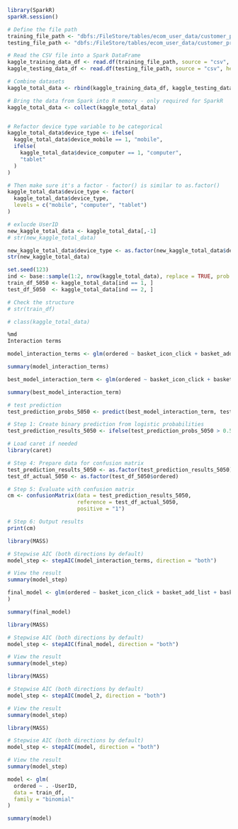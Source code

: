 ```r
library(SparkR)
sparkR.session()

# Define the file path
training_file_path <- "dbfs:/FileStore/tables/ecom_user_data/customer_propensity_training_sample.csv"
testing_file_path <- "dbfs:/FileStore/tables/ecom_user_data/customer_propensity_testing_sample.csv"

# Read the CSV file into a Spark DataFrame
kaggle_training_data_df <- read.df(training_file_path, source = "csv", header = "true", inferSchema = "true")
kaggle_testing_data_df <- read.df(testing_file_path, source = "csv", header = "true", inferSchema = "true")

# Combine datasets
kaggle_total_data <- rbind(kaggle_training_data_df, kaggle_testing_data_df)

# Bring the data from Spark into R memory - only required for SparkR
kaggle_total_data <- collect(kaggle_total_data)


# Refactor device type variable to be categorical
kaggle_total_data$device_type <- ifelse(
  kaggle_total_data$device_mobile == 1, "mobile",
  ifelse(
    kaggle_total_data$device_computer == 1, "computer",
    "tablet"
  )
)

# Then make sure it's a factor - factor() is similar to as.factor()
kaggle_total_data$device_type <- factor(
  kaggle_total_data$device_type,
  levels = c("mobile", "computer", "tablet")
)

# exlucde UserID
new_kaggle_total_data <- kaggle_total_data[,-1]
# str(new_kaggle_total_data)

new_kaggle_total_data$device_type <- as.factor(new_kaggle_total_data$device_type)
str(new_kaggle_total_data)

set.seed(123)
ind <- base::sample(1:2, nrow(kaggle_total_data), replace = TRUE, prob = c(0.5, 0.5))
train_df_5050 <- kaggle_total_data[ind == 1, ]
test_df_5050  <- kaggle_total_data[ind == 2, ]

# Check the structure
# str(train_df) 

# class(kaggle_total_data)
```


```r
%md
Interaction terms
```


```r
model_interaction_terms <- glm(ordered ~ basket_icon_click + basket_add_list + basket_add_detail + sort_by + image_picker + account_page_click + detail_wishlist_add + checked_delivery_detail + checked_returns_detail + sign_in + saw_checkout + saw_delivery + saw_account_upgrade + saw_homepage + returning_user + loc_uk + device_type + device_type:saw_checkout + returning_user:promo_banner_click + sort_by:image_picker + loc_uk:checked_delivery_detail, data = train_df_5050, family = "binomial")

summary(model_interaction_terms)
```


```r
best_model_interaction_term <- glm(ordered ~ basket_icon_click + basket_add_list + basket_add_detail + image_picker + account_page_click + detail_wishlist_add + checked_delivery_detail + checked_returns_detail + sign_in + saw_checkout + saw_delivery + saw_account_upgrade + saw_homepage + returning_user + loc_uk + device_type + returning_user:promo_banner_click + checked_delivery_detail:loc_uk, data = train_df_5050, family = "binomial")

summary(best_model_interaction_term)
```


```r
# test prediction
test_prediction_probs_5050 <- predict(best_model_interaction_term, test_df_5050, type = "response")

# Step 1: Create binary prediction from logistic probabilities
test_prediction_results_5050 <- ifelse(test_prediction_probs_5050 > 0.5, 1, 0)

```


```r
# Load caret if needed
library(caret)

# Step 4: Prepare data for confusion matrix
test_prediction_results_5050 <- as.factor(test_prediction_results_5050)
test_df_actual_5050 <- as.factor(test_df_5050$ordered)

# Step 5: Evaluate with confusion matrix
cm <- confusionMatrix(data = test_prediction_results_5050,
                      reference = test_df_actual_5050,
                      positive = "1")

# Step 6: Output results
print(cm)
```


```r
library(MASS)

# Stepwise AIC (both directions by default)
model_step <- stepAIC(model_interaction_terms, direction = "both")

# View the result
summary(model_step)
```


```r
final_model <- glm(ordered ~ basket_icon_click + basket_add_list + basket_add_detail + sort_by + image_picker + account_page_click + detail_wishlist_add + checked_delivery_detail + checked_returns_detail + sign_in + saw_checkout + saw_delivery + saw_account_upgrade + saw_homepage + returning_user + loc_uk + device_type, data = new_train_df_5050, family = "binomial"
)

summary(final_model)
```


```r
library(MASS)

# Stepwise AIC (both directions by default)
model_step <- stepAIC(final_model, direction = "both")

# View the result
summary(model_step)
```


```r
library(MASS)

# Stepwise AIC (both directions by default)
model_step <- stepAIC(model_2, direction = "both")

# View the result
summary(model_step)
```


```r
library(MASS)

# Stepwise AIC (both directions by default)
model_step <- stepAIC(model, direction = "both")

# View the result
summary(model_step)
```


```r
model <- glm(
  ordered ~ . -UserID,
  data = train_df,
  family = "binomial"
)

summary(model)
```
